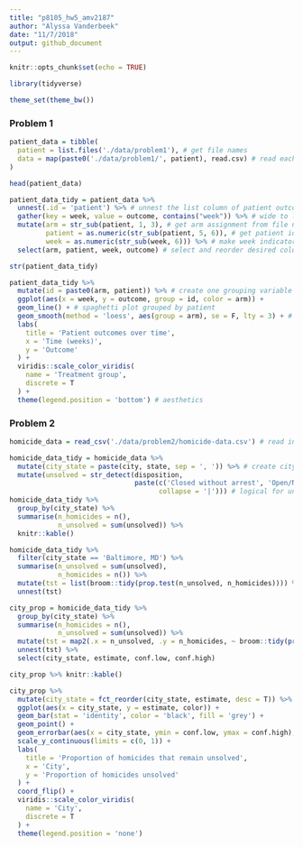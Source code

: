 ```yaml
---
title: "p8105_hw5_amv2187"
author: "Alyssa Vanderbeek"
date: "11/7/2018"
output: github_document
---
```


```r
knitr::opts_chunk$set(echo = TRUE)

library(tidyverse)

theme_set(theme_bw())
```

### Problem 1

```r
patient_data = tibble(
  patient = list.files('./data/problem1'), # get file names
  data = map(paste0('./data/problem1/', patient), read.csv) # read each file as list entry in column
)

head(patient_data)

patient_data_tidy = patient_data %>%
  unnest(.id = 'patient') %>% # unnest the list column of patient outcomes
  gather(key = week, value = outcome, contains("week")) %>% # wide to long
  mutate(arm = str_sub(patient, 1, 3), # get arm assignment from file name
         patient = as.numeric(str_sub(patient, 5, 6)), # get patient id from file name
         week = as.numeric(str_sub(week, 6))) %>% # make week indicator single numeric value
  select(arm, patient, week, outcome) # select and reorder desired columns

str(patient_data_tidy)

```

```r
patient_data_tidy %>%
  mutate(id = paste0(arm, patient)) %>% # create one grouping variable of arm assignment and patient id within that arm
  ggplot(aes(x = week, y = outcome, group = id, color = arm)) +
  geom_line() + # spaghetti plot grouped by patient
  geom_smooth(method = 'loess', aes(group = arm), se = F, lty = 3) + # fit smoothed curves for each trt group
  labs(
    title = 'Patient outcomes over time',
    x = 'Time (weeks)',
    y = 'Outcome'
  ) + 
  viridis::scale_color_viridis(
    name = 'Treatment group',
    discrete = T
  ) +
  theme(legend.position = 'bottom') # aesthetics
```



### Problem 2

```r
homicide_data = read_csv('./data/problem2/homicide-data.csv') # read in data

homicide_data_tidy = homicide_data %>%
  mutate(city_state = paste(city, state, sep = ', ')) %>% # create city_state variable
  mutate(unsolved = str_detect(disposition, 
                               paste(c('Closed without arrest', 'Open/No arrest'), 
                                     collapse = '|'))) # logical for unsolved yes/no
homicide_data_tidy %>%
  group_by(city_state) %>% 
  summarise(n_homicides = n(),
            n_unsolved = sum(unsolved)) %>%
  knitr::kable()
```

```r
homicide_data_tidy %>%
  filter(city_state == 'Baltimore, MD') %>% 
  summarise(n_unsolved = sum(unsolved),
            n_homicides = n()) %>% 
  mutate(tst = list(broom::tidy(prop.test(n_unsolved, n_homicides)))) %>%
  unnest(tst)

city_prop = homicide_data_tidy %>%
  group_by(city_state) %>% 
  summarise(n_homicides = n(),
            n_unsolved = sum(unsolved)) %>%
  mutate(tst = map2(.x = n_unsolved, .y = n_homicides, ~ broom::tidy(prop.test(.x, n = .y)))) %>%
  unnest(tst) %>%
  select(city_state, estimate, conf.low, conf.high)

city_prop %>% knitr::kable()
```

```r
city_prop %>%
  mutate(city_state = fct_reorder(city_state, estimate, desc = T)) %>%
  ggplot(aes(x = city_state, y = estimate, color)) +
  geom_bar(stat = 'identity', color = 'black', fill = 'grey') +
  geom_point() +
  geom_errorbar(aes(x = city_state, ymin = conf.low, ymax = conf.high), width = 0.5) +
  scale_y_continuous(limits = c(0, 1)) +
  labs(
    title = 'Proportion of homicides that remain unsolved',
    x = 'City',
    y = 'Proportion of homicides unsolved'
  ) +
  coord_flip() +
  viridis::scale_color_viridis(
    name = 'City',
    discrete = T
  ) +
  theme(legend.position = 'none')
```

